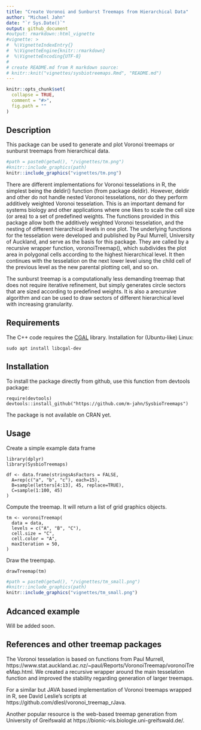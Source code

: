 ```yaml
---
title: "Create Voronoi and Sunburst Treemaps from Hierarchical Data"
author: "Michael Jahn"
date: "`r Sys.Date()`"
output: github_document
#output: rmarkdown::html_vignette
#vignette: >
#  %\VignetteIndexEntry{}
#  %\VignetteEngine{knitr::rmarkdown}
#  %\VignetteEncoding{UTF-8}
#
# create README.md from R markdown source:
# knitr::knit("vignettes/sysbiotreemaps.Rmd", "README.md")
---
```



```r
knitr::opts_chunk$set(
  collapse = TRUE,
  comment = "#>",
  fig.path = ""
)
```

## Description

This package can be used to generate and plot Voronoi treemaps or
sunburst treemaps from hierarchical data. 

```r
#path = paste0(getwd(), "/vignettes/tm.png")
#knitr::include_graphics(path)
knitr::include_graphics("vignettes/tm.png")
```

There are different implementations for
Voronoi tesselations in R, the simplest being the deldir() function (from package deldir). However, deldir and other do not handle nested Voronoi tesselations, nor do they perform additively weighted Voronoi tesselation. This is an important demand for systems biology and other applications where one likes to scale the cell size (or area) to a set of predefined weights. The functions provided in this package allow both the additively weighted Voronoi tesselation, and the nesting of different hierarchical levels in one plot. The underlying functions for the tesselation
were developed and published by Paul Murrell, University of Auckland, and serve as the basis for this package. They are called by a recursive wrapper function, voronoiTreemap(), which subdivides the plot area in polygonal cells according to the highest hierarchical level.  It then continues with the tesselation on the next lower level uisng the child cell of the previous level as the new parental plotting cell, and so on. 

The sunburst treemap is a computationally less demanding treemap that does not require iterative refinement, but simply generates circle sectors that are sized according to predefined weights. It is also a arecursive algorithm and can be used to draw sectors of different hierarchical level with increasing granularity.

## Requirements

The C++ code requires the [CGAL](https://www.cgal.org/download.html) library.
Installation for (Ubuntu-like) Linux:

`sudo apt install libcgal-dev`

## Installation

To install the package directly from github, use this function from devtools package:

```
require(devtools)
devtools::install_github("https://github.com/m-jahn/SysbioTreemaps")
```
The package is not available on CRAN yet. 

## Usage

Create a simple example data frame

```
library(dplyr)
library(SysbioTreemaps)

df <- data.frame(stringsAsFactors = FALSE,
  A=rep(c("a", "b", "c"), each=15),
  B=sample(letters[4:13], 45, replace=TRUE),
  C=sample(1:100, 45)
)
```

Compute the treemap. It will return a list of grid graphics objects.

```
tm <- voronoiTreemap(
  data = data,
  levels = c("A", "B", "C"),
  cell.size = "C",
  cell.color = "A",
  maxIteration = 50,
)
```
Draw the treempap.

```
drawTreemap(tm)
```

```r
#path = paste0(getwd(), "/vignettes/tm_small.png")
#knitr::include_graphics(path)
knitr::include_graphics("vignettes/tm_small.png")
```

## Adcanced example

Will be added soon.

## References and other treemap packages

The Voronoi tesselation is based on functions from Paul Murrell, https://www.stat.auckland.ac.nz/~paul/Reports/VoronoiTreemap/voronoiTreeMap.html.
We created a recursive wrapper around the main tesselation function and
improved the stability regarding generation of larger treemaps.

For a similar but JAVA based implementation of Voronoi treemaps wrapped in R, see
David Leslie's scripts at https://github.com/dlesl/voronoi_treemap_rJava.

Another popular resource is the web-based treemap generation from University of
Greifswald at https://bionic-vis.biologie.uni-greifswald.de/.